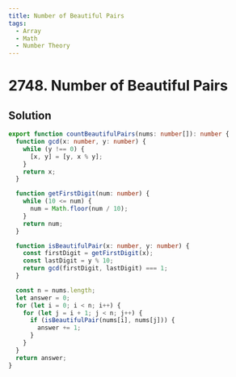 ```yaml
---
title: Number of Beautiful Pairs
tags:
  - Array
  - Math
  - Number Theory
---
```


# 2748. Number of Beautiful Pairs

<Badges>
  <LevelBadge level="easy" />
  <TopicBadge name="Array" slug="array" />
  <TopicBadge name="Math" slug="math" />
  <TopicBadge name="Number Theory" slug="number-theory" />
</Badges>

## Solution

```typescript filename="solution.ts" copy
export function countBeautifulPairs(nums: number[]): number {
  function gcd(x: number, y: number) {
    while (y !== 0) {
      [x, y] = [y, x % y];
    }
    return x;
  }

  function getFirstDigit(num: number) {
    while (10 <= num) {
      num = Math.floor(num / 10);
    }
    return num;
  }

  function isBeautifulPair(x: number, y: number) {
    const firstDigit = getFirstDigit(x);
    const lastDigit = y % 10;
    return gcd(firstDigit, lastDigit) === 1;
  }

  const n = nums.length;
  let answer = 0;
  for (let i = 0; i < n; i++) {
    for (let j = i + 1; j < n; j++) {
      if (isBeautifulPair(nums[i], nums[j])) {
        answer += 1;
      }
    }
  }
  return answer;
}
```

<ProblemLink
  codingSite="leetcode"
  href="https://leetcode.com/problems/number-of-beautiful-pairs"
  title="Number of Beautiful Pairs"
/>
